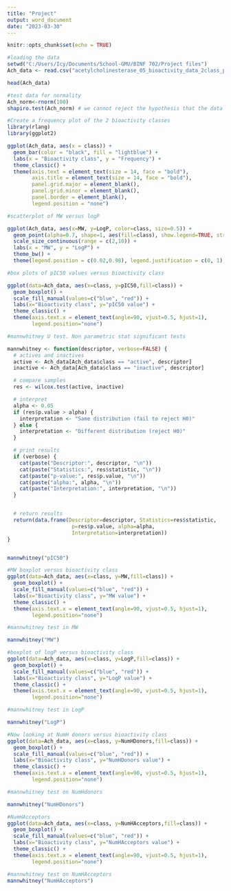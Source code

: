 ---
title: "Project"
output: word_document
date: "2023-03-30"
---

```{r setup, include=FALSE}
knitr::opts_chunk$set(echo = TRUE)
```

```{r}
#loading the data
setwd("C:/Users/Icy/Documents/School-GMU/BINF 702/Project files")
Ach_data <- read.csv("acetylcholinesterase_05_bioactivity_data_2class_pIC50.csv")

head(Ach_data)
```


```{r}
#test data for normality
Ach_norm<-rnorm(100)
shapiro.test(Ach_norm) # we cannot reject the hypothesis that the data is normally distributed
```

```{r}
#Create a frequency plot of the 2 bioactivity classes
library(rlang)
library(ggplot2)

ggplot(Ach_data, aes(x = class)) +
  geom_bar(color = "black", fill = "lightblue") +
  labs(x = "Bioactivity class", y = "Frequency") +
  theme_classic() +
  theme(axis.text = element_text(size = 14, face = "bold"),
        axis.title = element_text(size = 14, face = "bold"),
        panel.grid.major = element_blank(),
        panel.grid.minor = element_blank(),
        panel.border = element_blank(),
        legend.position = "none")
```


```{r}
#scatterplot of MW versus logP

ggplot(Ach_data, aes(x=MW, y=LogP, color=class, size=0.5)) + 
  geom_point(alpha=0.7, shape=1, aes(fill=class), show.legend=TRUE, stroke=0.5) + 
  scale_size_continuous(range = c(2,10)) +
  labs(x = "MW", y = "LogP") +
  theme_bw() +
  theme(legend.position = c(0.02,0.98), legend.justification = c(0, 1), legend.background = element_blank(), legend.key.width = unit(0.8,"cm"))


```

```{r}
#box plots of pIC50 values versus bioactivity class

ggplot(data=Ach_data, aes(x=class, y=pIC50,fill=class)) +
  geom_boxplot() +
  scale_fill_manual(values=c("blue", "red")) +
  labs(x="Bioactivity class", y="pIC50 value") +
  theme_classic() +
  theme(axis.text.x = element_text(angle=90, vjust=0.5, hjust=1), 
        legend.position="none")

```

```{r}
#mannwhitney U test. Non parametric stat significant tests

mannwhitney <- function(descriptor, verbose=FALSE) {
  # actives and inactives
  active <- Ach_data[Ach_data$class == "active", descriptor]
  inactive <- Ach_data[Ach_data$class == "inactive", descriptor]

  # compare samples
  res <- wilcox.test(active, inactive)

  # interpret
  alpha <- 0.05
  if (res$p.value > alpha) {
    interpretation <- "Same distribution (fail to reject H0)"
  } else {
    interpretation <- "Different distribution (reject H0)"
  }

  # print results
  if (verbose) {
    cat(paste("Descriptor:", descriptor, "\n"))
    cat(paste("Statistics:", res$statistic, "\n"))
    cat(paste("p-value:", res$p.value, "\n"))
    cat(paste("alpha:", alpha, "\n"))
    cat(paste("Interpretation:", interpretation, "\n"))
  }


  # return results
  return(data.frame(Descriptor=descriptor, Statistics=res$statistic,
                     p=res$p.value, alpha=alpha,
                     Interpretation=interpretation))
}


mannwhitney("pIC50")
```


```{r}
#MW boxplot versus bioactivity class
ggplot(data=Ach_data, aes(x=class, y=MW,fill=class)) +
  geom_boxplot() +
  scale_fill_manual(values=c("blue", "red")) +
  labs(x="Bioactivity class", y="MW value") +
  theme_classic() +
  theme(axis.text.x = element_text(angle=90, vjust=0.5, hjust=1), 
        legend.position="none")

```
```{r}
#mannwhitney test in MW

mannwhitney("MW")
```

```{r}
#boxplot of logP versus bioactivity class
ggplot(data=Ach_data, aes(x=class, y=LogP,fill=class)) +
  geom_boxplot() +
  scale_fill_manual(values=c("blue", "red")) +
  labs(x="Bioactivity class", y="LogP value") +
  theme_classic() +
  theme(axis.text.x = element_text(angle=90, vjust=0.5, hjust=1), 
        legend.position="none")

```
```{r}
#mannwhitney test in LogP

mannwhitney("LogP")
```

```{r}
#Now looking at NumH donors versus bioactivity class
ggplot(data=Ach_data, aes(x=class, y=NumHDonors,fill=class)) +
  geom_boxplot() +
  scale_fill_manual(values=c("blue", "red")) +
  labs(x="Bioactivity class", y="NumHDonors value") +
  theme_classic() +
  theme(axis.text.x = element_text(angle=90, vjust=0.5, hjust=1), 
        legend.position="none")

```
```{r}
#mannwhitney test on NumHdonors 

mannwhitney("NumHDonors")

```
```{r}
#NumHAcceptors
ggplot(data=Ach_data, aes(x=class, y=NumHAcceptors,fill=class)) +
  geom_boxplot() +
  scale_fill_manual(values=c("blue", "red")) +
  labs(x="Bioactivity class", y="NumHAcceptors value") +
  theme_classic() +
  theme(axis.text.x = element_text(angle=90, vjust=0.5, hjust=1), 
        legend.position="none")

```
```{r}
#mannwhitney test on NumHAcceptors
mannwhitney("NumHAcceptors")
```

